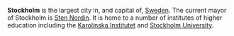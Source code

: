 {{subpages}}

'''Stockholm''' is the largest city in, and capital of, [[Sweden]]. The current mayor of Stockholm is [[Sten Nordin]]. It is home to a number of institutes of higher education including the [[Karolinska Institutet]] and [[Stockholm University]].